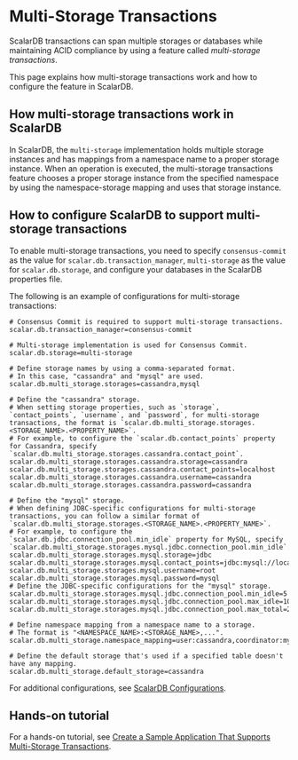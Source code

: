 # Multi-Storage Transactions

ScalarDB transactions can span multiple storages or databases while maintaining ACID compliance by using a feature called *multi-storage transactions*.

This page explains how multi-storage transactions work and how to configure the feature in ScalarDB.

## How multi-storage transactions work in ScalarDB

In ScalarDB, the `multi-storage` implementation holds multiple storage instances and has mappings from a namespace name to a proper storage instance. When an operation is executed, the multi-storage transactions feature chooses a proper storage instance from the specified namespace by using the namespace-storage mapping and uses that storage instance.

## How to configure ScalarDB to support multi-storage transactions

To enable multi-storage transactions, you need to specify `consensus-commit` as the value for `scalar.db.transaction_manager`, `multi-storage` as the value for `scalar.db.storage`, and configure your databases in the ScalarDB properties file.

The following is an example of configurations for multi-storage transactions:

```properties
# Consensus Commit is required to support multi-storage transactions.
scalar.db.transaction_manager=consensus-commit

# Multi-storage implementation is used for Consensus Commit.
scalar.db.storage=multi-storage

# Define storage names by using a comma-separated format. 
# In this case, "cassandra" and "mysql" are used.
scalar.db.multi_storage.storages=cassandra,mysql

# Define the "cassandra" storage.
# When setting storage properties, such as `storage`, `contact_points`, `username`, and `password`, for multi-storage transactions, the format is `scalar.db.multi_storage.storages.<STORAGE_NAME>.<PROPERTY_NAME>`.
# For example, to configure the `scalar.db.contact_points` property for Cassandra, specify `scalar.db.multi_storage.storages.cassandra.contact_point`.
scalar.db.multi_storage.storages.cassandra.storage=cassandra
scalar.db.multi_storage.storages.cassandra.contact_points=localhost
scalar.db.multi_storage.storages.cassandra.username=cassandra
scalar.db.multi_storage.storages.cassandra.password=cassandra

# Define the "mysql" storage.
# When defining JDBC-specific configurations for multi-storage transactions, you can follow a similar format of `scalar.db.multi_storage.storages.<STORAGE_NAME>.<PROPERTY_NAME>`.
# For example, to configure the `scalar.db.jdbc.connection_pool.min_idle` property for MySQL, specify `scalar.db.multi_storage.storages.mysql.jdbc.connection_pool.min_idle`.
scalar.db.multi_storage.storages.mysql.storage=jdbc
scalar.db.multi_storage.storages.mysql.contact_points=jdbc:mysql://localhost:3306/
scalar.db.multi_storage.storages.mysql.username=root
scalar.db.multi_storage.storages.mysql.password=mysql
# Define the JDBC-specific configurations for the "mysql" storage.
scalar.db.multi_storage.storages.mysql.jdbc.connection_pool.min_idle=5
scalar.db.multi_storage.storages.mysql.jdbc.connection_pool.max_idle=10
scalar.db.multi_storage.storages.mysql.jdbc.connection_pool.max_total=25

# Define namespace mapping from a namespace name to a storage.
# The format is "<NAMESPACE_NAME>:<STORAGE_NAME>,...".
scalar.db.multi_storage.namespace_mapping=user:cassandra,coordinator:mysql

# Define the default storage that's used if a specified table doesn't have any mapping.
scalar.db.multi_storage.default_storage=cassandra
```

For additional configurations, see [ScalarDB Configurations](configurations.mdx).

## Hands-on tutorial

For a hands-on tutorial, see [Create a Sample Application That Supports Multi-Storage Transactions](https://github.com/scalar-labs/scalardb-samples/tree/main/multi-storage-transaction-sample).
